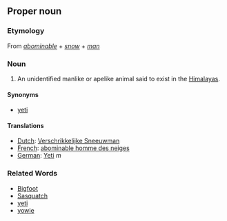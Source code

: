 ==Proper noun==
===Etymology===
From ''[[abominable]]'' + ''[[snow]]'' + ''[[man]]''

===Noun===
#An unidentified manlike or apelike animal said to exist in the [[Himalayas]].

====Synonyms====
*[[yeti]]

====Translations====
*[[Dutch]]: [[Verschrikkelijke Sneeuwman]]
*[[French]]: [[abominable homme des neiges]]
*[[German]]: [[Yeti]] ''m''

===Related Words===
*[[Bigfoot]]
*[[Sasquatch]]
*[[yeti]]
*[[yowie]]